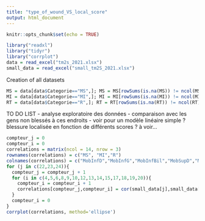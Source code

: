```yaml
---
title: "type_of_wound_VS_local_score"
output: html_document
---
```


```r
knitr::opts_chunk$set(echo = TRUE)
```

```r
library("readxl")
library("tidyr")
library("corrplot")
data = read_excel("tm2s_2021.xlsx")
small_data = read_excel("small_tm2S_2021.xlsx")
```

Creation of all datasets

```r
MS = data[data$Categorie=="MS",]; MS = MS[rowSums(is.na(MS)) != ncol(MS), ] 
MI = data[data$Categorie=="MI",]; MI = MI[rowSums(is.na(MI)) != ncol(MI), ] 
RT = data[data$Categorie=="R",]; RT = RT[rowSums(is.na(RT)) != ncol(RT), ] 
```

TO DO LIST
- analyse exploratoire des données
- comparaison avec les gens non blessés à ces endroits
- voir pour un modèle linéaire simple ? blessure localisée en fonction de différents scores ? à voir...

```r
compteur_j = 0
compteur_i = 0
correlations = matrix(ncol = 14, nrow = 3)
rownames(correlations) = c("MS", "MI","R")
colnames(correlations) = c("MobInfD","MobInfG","MobInfBil","MobSupD","MobSupG","MobSupBil","Global","TotMob","StabPelvD","StabPelvG","StabScap","StabCore","TotStab","TotTest")
for (j in c(22,23,24)){
  compteur_j = compteur_j + 1
  for (i in c(4,5,6,8,9,10,12,13,14,15,17,18,19,20)){
    compteur_i = compteur_i + 1
    correlations[compteur_j,compteur_i] = cor(small_data[j],small_data[i])
  }
  compteur_i = 0
}
corrplot(correlations, method='ellipse')
````


